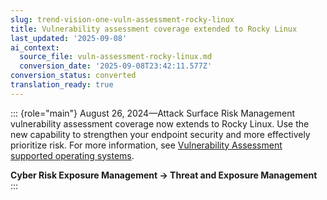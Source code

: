 ```yaml
---
slug: trend-vision-one-vuln-assessment-rocky-linux
title: Vulnerability assessment coverage extended to Rocky Linux
last_updated: '2025-09-08'
ai_context:
  source_file: vuln-assessment-rocky-linux.md
  conversion_date: '2025-09-08T23:42:11.577Z'
conversion_status: converted
translation_ready: true
---
```


::: {role="main"}
August 26, 2024—Attack Surface Risk Management vulnerability assessment coverage now extends to Rocky Linux. Use the new capability to strengthen your endpoint security and more effectively prioritize risk. For more information, see [Vulnerability Assessment supported operating systems](vulnerability-assessment-os.mdx).

**Cyber Risk Exposure Management → Threat and Exposure Management**
:::
